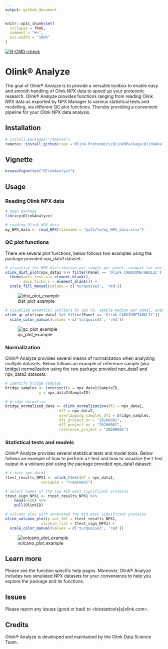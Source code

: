 ```yaml
---
output: github_document
---
```


<!-- README.md is generated from README.Rmd. Please edit that file -->

```r
knitr::opts_chunk$set(
  collapse = TRUE,
  comment = "#>",
  out.width = "100%"
)
```
[![R-CMD-check](https://github.com/Olink-Proteomics/OlinkRPackage/actions/workflows/R-CMD-check.yaml/badge.svg)](https://github.com/Olink-Proteomics/OlinkRPackage/actions/workflows/R-CMD-check.yaml)

# Olink® Analyze

The goal of Olink® Analyze is to provide a versatile toolbox to enable easy and smooth handling of Olink NPX data to speed up your proteomic research. Olink® Analyze provides functions ranging from reading Olink NPX data as exported by NPX Manager to various statistical tests and modelling, via different QC plot functions. Thereby providing a convenient pipeline for your Olink NPX data analysis.

## Installation

```r
# install.packages("remotes")
remotes::install_github(repo ='Olink-Proteomics/OlinkRPackage/OlinkAnalyze', ref = "main", build_vignettes = TRUE)
```

## Vignette

```r
browseVignettes("OlinkAnalyze")
```

## Usage
### Reading Olink NPX data

```r
# open package
library(OlinkAnalyze)

# reading Olink NPX data 
my_NPX_data <- read_NPX(filename = "path/to/my_NPX_data.xlsx")
```

### QC plot functions

There are several plot functions, below follows two examples using the package provided npx_data1 dataset:

```r
# visualize the NPX distribution per sample per panel, example for one panel
olink_dist_plot(npx_data1 %>% filter(Panel == 'Olink CARDIOMETABOLIC')) +
  theme(axis.text.x = element_blank(),
        axis.ticks.x = element_blank()) +
  scale_fill_manual(values = c('turquoise3', 'red'))
```

![dist_plot_example](figures/example_distplot.png)

```r
# visualize potential outliers by IQR vs. sample median per panel, example for one panel
olink_qc_plot(npx_data1 %>% filter(Panel == 'Olink CARDIOMETABOLIC')) +
  scale_color_manual(values = c('turquoise3', 'red'))
```

![qc_plot_example](figures/example_qcplot.png)

### Normalization

Olink® Analyze provides several means of normalization when analyzing multiple datasets. Below follows an example of reference sample (aka bridge) normalization using the two package provided npx_data1 and npx_data2 datasets:

```r
# identify bridge samples
bridge_samples <- intersect(x = npx_data1$SampleID,
			   y = npx_data2$SampleID)

# bridge normalize
bridge_normalized_data <- olink_normalization(df1 = npx_data1,
					    df2 = npx_data2,
					    overlapping_samples_df1 = bridge_samples,
					    df1_project_nr = "20200001",
					    df2_project_nr = "20200002",
					    reference_project = "20200001")
```

### Statistical tests and models

Olink® Analyze provides several statistical tests and model tools. Below follows an example of how to perform a t-test and how to visualize the t-test output in a volcano plot using the package provided npx_data1 dataset:

```r
# t-test npx_data1
ttest_results_NPX1 <- olink_ttest(df = npx_data1,
				variable = "Treatment")

# select names of the top #10 most significant proteins
ttest_sign_NPX1 <- ttest_results_NPX1 %>%
	head(n=10) %>%
	pull(OlinkID)

# volcano plot with annotated top #10 most significant proteins
olink_volcano_plot(p.val_tbl = ttest_results_NPX1,
				olinkid_list = ttest_sign_NPX1) +
  scale_color_manual(values = c('turquoise3', 'red'))
```

![volcano_plot_example](figures/example_volcanoplot.png)

## Learn more
Please see the function specific help pages. Moreover, Olink® Analyze includes two simulated NPX datasets for your convenience to help you explore the package and its functions.

## Issues
Please report any issues (good or bad) to <biostattools[a]olink.com>.

## Credits
Olink® Analyze is developed and maintained by the Olink Data Science Team.


